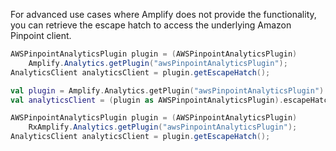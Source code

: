 For advanced use cases where Amplify does not provide the functionality, you can retrieve the escape hatch to access the underlying Amazon Pinpoint client.

<BlockSwitcher>
<Block name="Java">

```java
AWSPinpointAnalyticsPlugin plugin = (AWSPinpointAnalyticsPlugin)
    Amplify.Analytics.getPlugin("awsPinpointAnalyticsPlugin");
AnalyticsClient analyticsClient = plugin.getEscapeHatch();
```

</Block>
<Block name="Kotlin">

```kotlin
val plugin = Amplify.Analytics.getPlugin("awsPinpointAnalyticsPlugin")
val analyticsClient = (plugin as AWSPinpointAnalyticsPlugin).escapeHatch
```

</Block>
<Block name="RxJava">

```java
AWSPinpointAnalyticsPlugin plugin = (AWSPinpointAnalyticsPlugin)
    RxAmplify.Analytics.getPlugin("awsPinpointAnalyticsPlugin");
AnalyticsClient analyticsClient = plugin.getEscapeHatch();
```

</Block>
</BlockSwitcher>
